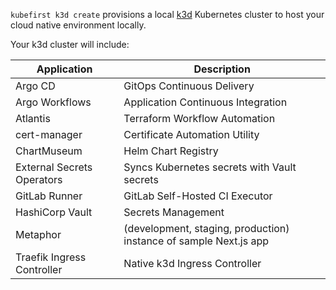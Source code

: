 `kubefirst k3d create` provisions a local [k3d](https://k3d.io) Kubernetes cluster to host your cloud native environment locally.

Your k3d cluster will include:

| Application                     | Description                                                                 |
|---------------------------------|-----------------------------------------------------------------------------|
| Argo CD                         | GitOps Continuous Delivery                                                  |
| Argo Workflows                  | Application Continuous Integration                                          |
| Atlantis                        | Terraform Workflow Automation                                               |
| cert-manager                    | Certificate Automation Utility                                              |
| ChartMuseum                     | Helm Chart Registry                                                         |
| External Secrets Operators      | Syncs Kubernetes secrets with Vault secrets                                 |
| GitLab Runner                   | GitLab Self-Hosted CI Executor                                                          |
| HashiCorp Vault                 | Secrets Management                                                          |
| Metaphor                        | (development, staging, production) instance of sample Next.js app           |
| Traefik Ingress Controller      | Native k3d Ingress Controller                                               |
